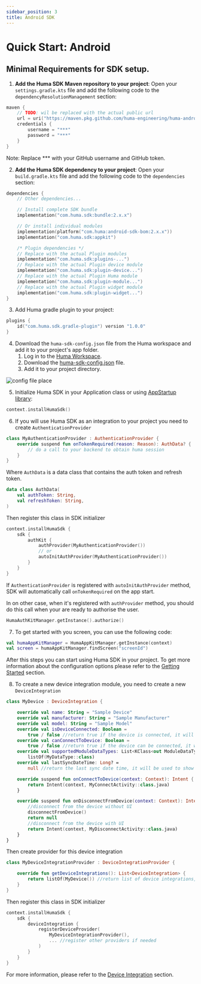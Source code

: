 ```yaml
---
sidebar_position: 3
title: Android SDK
---
```


# Quick Start: Android

## Minimal Requirements for SDK setup.

1. **Add the Huma SDK Maven repository to your project**: Open your `settings.gradle.kts` file and
   add the following code to the `dependencyResolutionManagement` section:

```kotlin
maven {
    // TODO: wil be replaced with the actual public url
    url = uri("https://maven.pkg.github.com/huma-engineering/huma-android-sdk")
    credentials {
        username = "***"
        password = "***"
    }
}
```

Note: Replace *** with your GitHub username and GitHub token.

2. **Add the Huma SDK dependency to your project**: Open your `build.gradle.kts` file and add the
   following code to the `dependencies` section:

```kotlin
dependencies {
    // Other dependencies...

    // Install complete SDK bundle 
    implementation("com.huma.sdk:bundle:2.x.x")

    // Or install individual modules 
    implementation(platform("com.huma:android-sdk-bom:2.x.x"))
    implementation("com.huma.sdk:appkit")

    /* Plugin dependencies */
    // Replace with the actual Plugin modules
    implementation("com.huma.sdk:plugins-...")
    // Replace with the actual Plugin device module
    implementation("com.huma.sdk:plugin-device...")
    // Replace with the actual Plugin Huma module
    implementation("com.huma.sdk:plugin-module...")
    // Replace with the actual Plugin widget module
    implementation("com.huma.sdk:plugin-widget...")
}
```

3. Add Huma gradle plugin to your project:

```kotlin
plugins {
    id("com.huma.sdk.gradle-plugin") version "1.0.0"
}
```

4. Download the `huma-sdk-config.json` file from the Huma workspace and add it to your project's app
   folder.
      1. Log in to the [Huma Workspace](https://workspace.huma.com/).
      2. Download the [huma-sdk-config.json](https://workspace-gcp-uk.api.huma.com/api/integration/v1/configs/android) file.
      3. Add it to your project directory.

![config file place](../../assets/android-json-placement.png)

5. Initialize Huma SDK in your Application class or
   using [AppStartup library](https://developer.android.com/topic/libraries/app-startup):

```kotlin
context.installHumaSdk()
```

6. If you will use Huma SDK as an integration to your project you need to create `AuthenticationProvider`

```kotlin
class MyAuthenticationProvider : AuthenticationProvider {
    override suspend fun onTokenRequired(reason: Reason): AuthData? {
        // do a call to your backend to obtain huma session
    }
}
```

Where `AuthData` is a data class that contains the auth token and refresh token.

```kotlin
data class AuthData(
    val authToken: String,
    val refreshToken: String,
)
```

Then register this class in SDK initializer

```kotlin
context.installHumaSdk {
    sdk {
        authKit {
            authProvider(MyAuthenticationProvider())
            // or
            autoInitAuthProvider(MyAuthenticationProvider())
        }
    }
}
```

If  `AuthenticationProvider` is registered with `autoInitAuthProvider` method, SDK will
automatically call `onTokenRequired` on the app start.

In on other case, when it's registered with `authProvider` method, you should do this call when your
are ready to authorise the user.

```kotlin
HumaAuthKitManager.getInstance().authorize()
```

7. To get started with you screen, you can use the following code:

```kotlin
val humaAppKitManager = HumaAppKitManager.getInstance(context)
val screen = humaAppKitManager.findScreen("screenId")
```

After this steps you can start using Huma SDK in your project. To get more information about the
configuration options please refer to the [Getting Started](../sdk/%2FGetting%20Started/Android.mdx)
section.

8. To create a new device integration module, you need to create a new `DeviceIntegration`

```kotlin
class MyDevice : DeviceIntegration {

    override val name: String = "Sample Device"
    override val manufacturer: String = "Sample Manufacturer"
    override val model: String = "Sample Model"
    override val isDeviceConnected: Boolean =
        true / false //return true if the device is connected, it will be used to show the connected state in the UI
    override val canConnectToDevice: Boolean =
        true / false //return true if the device can be connected, it will be used to show the connect button in the UI 
    override val supportedModuleDataTypes: List<KClass<out ModuleDataType<*>>> =
        listOf(MyDataType::class)
    override val lastSyncDateTime: Long? =
        null //return the last sync date time, it will be used to show the last sync date time in the UI

    override suspend fun onConnectToDevice(context: Context): Intent {
        return Intent(context, MyConnectActivity::class.java)
    }

    override suspend fun onDisconnectFromDevice(context: Context): Intent? {
        //disconnect from the device without UI
        disconnectFromDevice()
        return null
        //disconnect from the device with UI
        return Intent(context, MyDisconnectActivity::class.java)
    }
}
```

Then create provider for this device integration

```kotlin
class MyDeviceIntegrationProvider : DeviceIntegrationProvider {

    override fun getDeviceIntegrations(): List<DeviceIntegration> {
        return listOf(MyDevice()) //return list of device integrations, if your plugin has multiple devices, return all of them here or separate them into different providers
    }
}
```

Then register this class in SDK initializer

```kotlin
context.installHumaSdk {
    sdk {
        deviceIntegration {
            registerDeviceProvider(
                MyDeviceIntegrationProvider(),
                ... //register other providers if needed
            )
        }
    }
}
```
For more information, please refer to the [Device Integration](../../sdk/How%20To/Devices/How%20to%20create%20a%20new%20device/Android#how-to-create-a-new-device) section.
